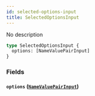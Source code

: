 ```yaml
---
id: selected-options-input
title: SelectedOptionsInput
---
```


No description

```graphql
type SelectedOptionsInput {
  options: [NameValuePairInput]
}
```

### Fields

#### `options` ([`NameValuePairInput`](../../rate-service/inputs/name-value-pair-input))
